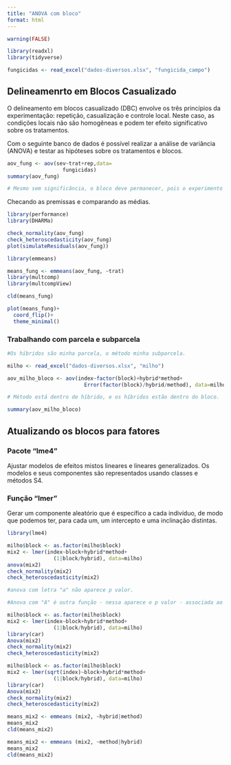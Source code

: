 ```yaml
---
title: "ANOVA com bloco"
format: html
---
```


```r
warning(FALSE)

library(readxl)
library(tidyverse)

fungicidas <- read_excel("dados-diversos.xlsx", "fungicida_campo")
```

## Delineamenrto em Blocos Casualizado
O delineamento em blocos casualizado (DBC) envolve os três princípios da experimentação: repetição, casualização e controle local. Neste caso, as condições locais não são homogêneas e podem ter efeito significativo sobre os tratamentos.

Com o seguinte banco de dados é possível realizar a análise de variância (ANOVA) e testar as hipóteses sobre os tratamentos e blocos.

```r
aov_fung <- aov(sev~trat+rep,data=
                  fungicidas)
summary(aov_fung)

# Mesmo sem significância, o bloco deve permanecer, pois o experimento foi montado em blocos.
```

Checando as premissas e comparando as médias.

```r
library(performance)
library(DHARMa)

check_normality(aov_fung)
check_heteroscedasticity(aov_fung)
plot(simulateResiduals(aov_fung))

library(emmeans)

means_fung <- emmeans(aov_fung, ~trat)
library(multcomp)
library(multcompView)

cld(means_fung)

plot(means_fung)+
  coord_flip()+
  theme_minimal()
```

### Trabalhando com parcela e subparcela

```r
#Os híbridos são minha parcela, o método minha subparcela.

milho <- read_excel("dados-diversos.xlsx", "milho")

aov_milho_bloco <- aov(index~factor(block)+hybrid*method+
                         Error(factor(block)/hybrid/method), data=milho)

# Método está dentro de híbrido, e os híbridos estão dentro do bloco.

summary(aov_milho_bloco)

```

## Atualizando os blocos para fatores
### Pacote "lme4"
Ajustar modelos de efeitos mistos lineares e lineares generalizados. Os modelos e seus componentes são representados usando classes e métodos S4.

### Função "lmer"
Gerar um componente aleatório que é específico a cada indivíduo, de modo que podemos ter, para cada um, um intercepto e uma inclinação distintas. 

```r
library(lme4)

milho$block <- as.factor(milho$block)
mix2 <- lmer(index~block+hybrid*method+
               (1|block/hybrid), data=milho)
anova(mix2)
check_normality(mix2)
check_heteroscedasticity(mix2)

#anova com letra "a" não aparece p valor.
```

```r
#Anova com "A" é outra função - nessa aparece o p valor - associada ao pacote "car"

milho$block <- as.factor(milho$block)
mix2 <- lmer(index~block+hybrid*method+
               (1|block/hybrid), data=milho)
library(car)
Anova(mix2)
check_normality(mix2)
check_heteroscedasticity(mix2)
```

```r
milho$block <- as.factor(milho$block)
mix2 <- lmer(sqrt(index)~block+hybrid*method+
               (1|block/hybrid), data=milho)
library(car)
Anova(mix2)
check_normality(mix2)
check_heteroscedasticity(mix2)
```

```r
means_mix2 <- emmeans (mix2, ~hybrid|method)
means_mix2
cld(means_mix2)
```

```r
means_mix2 <- emmeans (mix2, ~method|hybrid)
means_mix2
cld(means_mix2)
```

